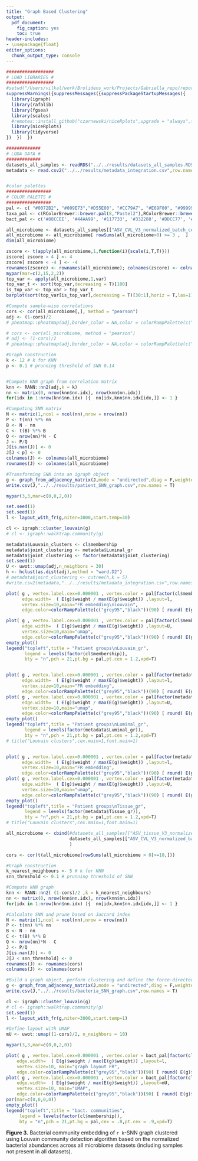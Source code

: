 ```yaml
---
title: "Graph Based Clustering"
output: 
  pdf_document:
    fig_caption: yes
    toc: true
header-includes: 
- \usepackage{float}
editor_options: 
  chunk_output_type: console
---
```




```r
##################
# LOAD LIBRARIES #
##################
#setwd("/Users/vilkal/work/Brolidens_work/Projects/Gabriella_repo/reports/rmarkdown/manuscript")
suppressWarnings({suppressMessages({suppressPackageStartupMessages({
  library(igraph)
  library(rafalib)
  library(fgsea)
  library(scales)
  #remotes::install_github("czarnewski/niceRplots",upgrade = "always",force = T)
  library(niceRplots)
  library(tidyverse)
})  })  })

#############
# LODA DATA #
#############
datasets_all_samples <- readRDS("../../results/datasets_all_samples.RDS")
metadata <- read.csv2("../../results/metadata_integration.csv",row.names = 1, stringsAsFactors = F)


#color palettes
#################
# COLOR PALETTS #
#################
pal <- c( "#0072B2", "#009E73","#D55E00", "#CC79A7", "#E69F00", "#999999")
taxa_pal <- c(RColorBrewer::brewer.pal(8,"Pastel2"),RColorBrewer::brewer.pal(8,"Pastel1"),"grey90")
bact_pal <- c('#88CCEE', '#44AA99', '#117733', '#332288', '#DDCC77', '#999933','#CC6677', '#882255', '#AA4499', '#DDDDDD')
```

```r

all_microbiome <- datasets_all_samples[["ASV_CVL_V3_normalized_batch_corrected"]]
all_microbiome <- all_microbiome[ rowSums(all_microbiome>0) >= 3 ,  ]
dim(all_microbiome)

zscore <- t(apply(all_microbiome,1,function(i){scale(i,T,T)}))
zscore[ zscore > 4 ] <- 4
zscore[ zscore < -4 ] <- -4
rownames(zscore) <- rownames(all_microbiome); colnames(zscore) <- colnames(all_microbiome)
mypar(mar=c(2,15,2,2))
top_var <- apply(all_microbiome,1,var)
top_var_t <- sort(top_var,decreasing = T)[100]
is_top_var <- top_var > top_var_t 
barplot(sort(top_var[is_top_var],decreasing = T)[30:1],horiz = T,las=1)

#Compute sample-wise correlations
cors <- cor(all_microbiome[,], method = "pearson")
adj <- (1-cors)/2
# pheatmap::pheatmap(adj,border_color = NA,color = colorRampPalette(c("grey90","grey70","grey70","grey70","orange3","firebrick"))(90) )

# cors <- cor(all_microbiome, method = "pearson")
# adj <- (1-cors)/2
# pheatmap::pheatmap(adj,border_color = NA,color = colorRampPalette(c("grey90","grey70","grey70","grey70","orange3","firebrick"))(90) )

#Graph construction  
k <- 12 # k for KNN
p <- 0.1 # prunning threshold of SNN 0.14


#Compute KNN graph from correlation matrix
knn <- RANN::nn2(adj,k = k)
nn <- matrix(0, nrow(knn$nn.idx), nrow(knn$nn.idx))
for(idx in 1:nrow(knn$nn.idx) ){  nn[idx,knn$nn.idx[idx,]] <- 1 }

#Computing SNN matrix
N <- matrix(1,ncol = ncol(nn),nrow = nrow(nn))
P <- t(nn) %*% nn
B <- N - nn
C <- t(B) %*% B
Q <- nrow(nn)*N - C
J <- P/Q
J[is.nan(J)] <- 0
J[J < p] <- 0
colnames(J) <- colnames(all_microbiome)
rownames(J) <- colnames(all_microbiome)

#Transforming SNN into an igraph object
g <- graph_from_adjacency_matrix(J,mode = "undirected",diag = F,weighted = T)
write.csv(J,"../../results/patient_SNN_graph.csv",row.names = T)


```

```r
mypar(3,3,mar=c(0,0,2,0))

set.seed(1)
set.seed(1)
l <- layout_with_fr(g,niter=3000,start.temp=30)

cl <- igraph::cluster_louvain(g)
# cl <- igraph::walktrap.community(g)

metadata$Louvain_clusters <- cl$membership
metadata$joint_clustering <- metadata$Luminal_gr
metadata$joint_clustering <- factor(metadata$joint_clustering) 
set.seed(1)
U <- uwot::umap(adj,n_neighbors = 30)
h <- hclust(as.dist(adj),method = "ward.D2")
# metadata$joint_clustering <- cutree(h,k = 5)
#write.csv2(metadata,"../../results/metadata_integration.csv",row.names = T)

plot( g , vertex.label.cex=0.000001 , vertex.color = pal[factor(cl$membership)] , 
      edge.width=  ( E(g)$weight / max(E(g)$weight)) ,layout=l,
      vertex.size=10,main="FR embedding\nlouvain",
      edge.color=colorRampPalette(c("grey95","black"))(90) [ round( E(g)$weight / max(E(g)$weight) * 88 )+1 ] )

plot( g , vertex.label.cex=0.000001 , vertex.color = pal[factor(cl$membership)] , 
      edge.width=  ( E(g)$weight / max(E(g)$weight)) ,layout=U,
      vertex.size=10,main="umap",
      edge.color=colorRampPalette(c("grey95","black"))(90) [ round( E(g)$weight / max(E(g)$weight) * 88 )+1 ] )
empty_plot()
legend("topleft",title = "Patient groups\nLouvain_gr",
       legend = levels(factor(cl$membership)),
       bty = "n",pch = 21,pt.bg = pal,pt.cex = 1.2,xpd=T)


plot( g , vertex.label.cex=0.000001 , vertex.color = pal[factor(metadata$Luminal_gr)] , 
      edge.width=  ( E(g)$weight / max(E(g)$weight)) ,layout=l,
      vertex.size=10,main="FR embedding",
      edge.color=colorRampPalette(c("grey95","black"))(90) [ round( E(g)$weight / max(E(g)$weight) * 88 )+1 ] )
plot( g , vertex.label.cex=0.000001 , vertex.color = pal[factor(metadata$Luminal_gr)] , 
      edge.width=  ( E(g)$weight / max(E(g)$weight)) ,layout=U,
      vertex.size=10,main="umap",
      edge.color=colorRampPalette(c("grey95","black"))(90) [ round( E(g)$weight / max(E(g)$weight) * 88 )+1 ] )
empty_plot()
legend("topleft",title = "Patient groups\nLuminal_gr",
       legend = levels(factor(metadata$Luminal_gr)),
       bty = "n",pch = 21,pt.bg = pal,pt.cex = 1.2,xpd=T)
# title("Louvain clusters",cex.main=1,font.main=1)


plot( g , vertex.label.cex=0.000001 , vertex.color = pal[factor(metadata$Tissue_gr)] , 
      edge.width=  ( E(g)$weight / max(E(g)$weight)) ,layout=l,
      vertex.size=10,main="FR embedding",
      edge.color=colorRampPalette(c("grey95","black"))(90) [ round( E(g)$weight / max(E(g)$weight) * 88 )+1 ] )
plot( g , vertex.label.cex=0.000001 , vertex.color = pal[factor(metadata$Tissue_gr)] , 
      edge.width=  ( E(g)$weight / max(E(g)$weight)) ,layout=U,
      vertex.size=10,main="umap",
      edge.color=colorRampPalette(c("grey95","black"))(90) [ round( E(g)$weight / max(E(g)$weight) * 88 )+1 ] )
empty_plot()
legend("topleft",title = "Patient groups\nTissue_gr",
       legend = levels(factor(metadata$Tissue_gr)),
       bty = "n",pch = 21,pt.bg = pal,pt.cex = 1.2,xpd=T)
# title("Louvain clusters",cex.main=1,font.main=1)

```

```r

all_microbiome <- cbind(#datasets_all_samples[["ASV_tissue_V3_normalized_batch_corrected"]],
                        datasets_all_samples[["ASV_CVL_V3_normalized_batch_corrected"]]
                        )

cors <- cor(t(all_microbiome[rowSums(all_microbiome > 0)>=10,]))

#Graph construction 
k_nearest_neighbours <- 5 # k for KNN
snn_threshold <- 0.1 # prunning threshold of SNN

#Compute kNN graph
knn <- RANN::nn2( (1-cors)/2 ,k = k_nearest_neighbours)
nn <- matrix(0, nrow(knn$nn.idx), nrow(knn$nn.idx))
for(idx in 1:nrow(knn$nn.idx) ){  nn[idx,knn$nn.idx[idx,]] <- 1 }

#Calculate SNN and prune based on Jaccard index
N <- matrix(1,ncol = ncol(nn),nrow = nrow(nn))
P <- t(nn) %*% nn
B <- N - nn
C <- t(B) %*% B
Q <- nrow(nn)*N - C
J <- P/Q
J[is.nan(J)] <- 0
J[J < snn_threshold] <- 0
rownames(J) <- rownames(cors)
colnames(J) <- colnames(cors)

#Build a graph object, perform clustering and define the force-directed layout
g <- graph_from_adjacency_matrix(J,mode = "undirected",diag = F,weighted = T)
write.csv(J,"../../results/bacteria_SNN_graph.csv",row.names = T)

cl <- igraph::cluster_louvain(g)
# cl <- igraph::walktrap.community(g)
set.seed(1)
l <- layout_with_fr(g,niter=3000,start.temp=1)

#Define layout with UMAP
mU <- uwot::umap((1-cors)/2, n_neighbors = 10)

```


```r

mypar(3,3,mar=c(0,0,2,0))

plot( g , vertex.label.cex=0.000001 , vertex.color = bact_pal[factor(cl$membership)] , 
    edge.width=  ( E(g)$weight / max(E(g)$weight)) ,layout=l,
    vertex.size=10, main="graph layout FR",
    edge.color=colorRampPalette(c("grey95","black"))(90) [ round( E(g)$weight / max(E(g)$weight) * 88 )+1 ] )
plot( g , vertex.label.cex=0.000001 , vertex.color = bact_pal[factor(cl$membership)] , 
    edge.width=  ( E(g)$weight / max(E(g)$weight)) ,layout=mU,
    vertex.size=10, main="UMAP",
    edge.color=colorRampPalette(c("grey95","black"))(90) [ round( E(g)$weight / max(E(g)$weight) * 88 )+1 ] )
par(mar=c(0,0,0,0))
empty_plot()
legend("topleft",title = "bact. communities",
     legend = levels(factor(cl$membership)),
     bty = "n",pch = 21,pt.bg = pal,cex = .8,pt.cex = .9,xpd=T)
```


**Figure 3.** Bacterial community embedding of `r k`-SNN graph clustered using Louvain community detection algorithm based on the normalized bacterial abundances across all microbiome datasets (including samples not present in all datasets).


